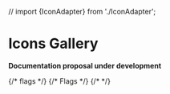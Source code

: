 
// import {IconAdapter} from './IconAdapter';


<Meta title="Icons/Gallery" />

# Icons Gallery

**Documentation proposal under development**

<IconGallery>
  <IconItem name="IdiLogo">
    <IdiLogo />
  </IconItem>
  <IconItem name="IdiArrowBackIcon">
    <ArrowBackIcon />
  </IconItem>
  <IconItem name="IdiCheckboxIcon">
    <CheckboxIcon />
  </IconItem>
  <IconItem name="IdiCheckCircleIcon">
    <CheckCircleIcon />
  </IconItem>
  <IconItem name="IdiCheckIcon">
    <CheckIcon />
  </IconItem>
  <IconItem name="IdiCloseEye">
    <CloseEye />
  </IconItem>
  <IconItem name="IdiCookingIcon">
    <CookingIcon />
  </IconItem>
  <IconItem name="IdiDefaultProfileIcon">
    <DefaultProfileIcon />
  </IconItem>
  <IconItem name="IdiDownArrowIcon">
    <DownArrowIcon />
  </IconItem>
  {/* flags */}
  <IconItem name="IdiIconPER">
    <IconPER />
  </IconItem>
  <IconItem name="IdiIconUSA">
    <IconUSA />
  </IconItem>
  {/* Flags */}
  <IconItem name="IdiPER">
    <PER />
  </IconItem>
  <IconItem name="IdiUSA">
    <USA />
  </IconItem>
  
  <IconItem name="IdiGoogleIcon">
    <GoogleIcon />
  </IconItem>
  {/* <IconItem name="IdiIconAdapter">
    <IconAdapter />
  </IconItem> */}
  <IconItem name="IdiBag">
    <IconBag />
  </IconItem>
  <IconItem name="IdiCalendar">
    <IconCalendar />
  </IconItem>
  <IconItem name="IdiIconChecked">
    <IconChecked />
  </IconItem>
  <IconItem name="IdiIconClock">
    <IconClock />
  </IconItem>
  <IconItem name="IdiIconClose">
    <IconClose />
  </IconItem>
  <IconItem name="IdiIconNotChecked">
    <IconNotChecked />
  </IconItem>
  <IconItem name="IdiIconPreparing">
    <IconPreparing />
  </IconItem>
  <IconItem name="IdiIconRightArrow">
    <IconRightArrow />
  </IconItem>
  <IconItem name="IdiIconSearch">
    <IconSearch />
  </IconItem>
  <IconItem name="IdiIconTrash">
    <IconTrash />
  </IconItem>
  <IconItem name="IdiIconTruck">
    <IconTruck />
  </IconItem>
  <IconItem name="IdiIconWarning">
    <IconWarning />
  </IconItem>
  <IconItem name="IdiImageIcon">
    <ImageIcon />
  </IconItem>
  <IconItem name="IdiMailSentIcon">
    <MailSentIcon />
  </IconItem>
  <IconItem name="IdiMoneyDollarID">
    <MoneyDollarID />
  </IconItem>
  <IconItem name="IdiOpenEye">
    <OpenEye />
  </IconItem>
  <IconItem name="IdiSearchIcon">
    <SearchIcon />
  </IconItem>
  <IconItem name="IdiWarningIcon">
    <WarningIcon />
  </IconItem>
  <IconItem name="IdiAreaIcon">
    <AreaIcon />
  </IconItem>
  <IconItem name="IdiBagCheckIcon">
    <BagCheckIcon />
  </IconItem>
  <IconItem name="IdiBasketIcon">
    <BasketIcon />
  </IconItem>
  <IconItem name="IdiCategoriesRankingIcon">
    <CategoriesRankingIcon />
  </IconItem>
  <IconItem name="IdiStatisticIcon">
    <StatisticIcon />
  </IconItem>
  <IconItem name="IdiTicketIcon">
    <TicketIcon />
  </IconItem>
  <IconItem name="IdiUbicationIcon">
    <UbicationIcon />
  </IconItem>
  <IconItem name="IdiUnitSalesBoxIcon">
    <UnitSalesBoxIcon />
  </IconItem>
  <IconItem name="IdiBell ">
    <IdiBell />
  </IconItem>
</IconGallery>